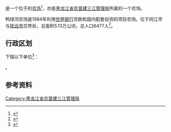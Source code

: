 {{中国乡级行政区|23/08/81/504/000
|行政区全称           = {{PAGENAMEBASE}}
|上级行政区           = [[黑龙江省农垦建三江管理局|黑龙江省农垦建三江管理局]]
}}

'''{{PAGENAMEBASE}}'''是一个位于{{PRC admin/fullname|23/08/81/504/000|3}}的[[农场|农场]]<ref>{{PRC admin/ref sgc|{{PRC admin/parent|23/08/81/504/000}}}}</ref>，亦是[[黑龙江省农垦建三江管理局|黑龙江省农垦建三江管理局]]所属的一个农场。

鸭绿河农场是1984年利用[[世界银行|世界银行]]贷款和国内配套投资的项目农场。位于同江市与[[抚远市|抚远市]]交界处，总面积5.13万公顷，总人口6477人<ref>{{cite web |title=鸭绿河农场 |url=http://zw.chinabdh.com/ylhfarm/index.jhtml |website=黑龙江省农垦总局}}</ref>。

== 行政区划 ==
{{PAGENAMEBASE}}下辖以下单位<ref>{{PRC admin/ref sgc|23/08/81/504/000}}</ref>：

{{PRC admin/children|23/08/81/504/000}}。

== 参考资料 ==
{{reflist}}

{{黑龙江行政区划小作品}}
{{PRC admin/navcat|23/08/81/504/000}}
{{黑龙江省农垦总局}}

[[Category:黑龙江省农垦建三江管理局|Category:黑龙江省农垦建三江管理局]]